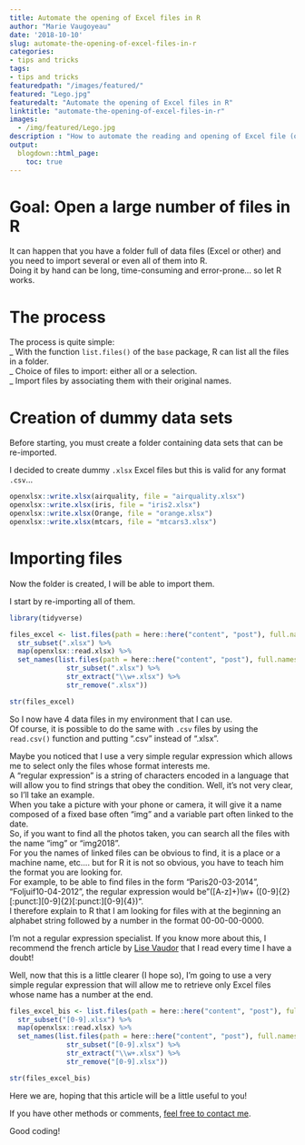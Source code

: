 ```yaml
---
title: Automate the opening of Excel files in R
author: "Marie Vaugoyeau"
date: '2018-10-10'
slug: automate-the-opening-of-excel-files-in-r
categories:
- tips and tricks
tags:
- tips and tricks
featuredpath: "/images/featured/"
featured: "Lego.jpg"
featuredalt: "Automate the opening of Excel files in R"
linktitle: "automate-the-opening-of-excel-files-in-r"
images: 
  - /img/featured/Lego.jpg  
description : "How to automate the reading and opening of Excel file (or csv or other) in R" 
output:
  blogdown::html_page:
    toc: true
---
```

  
# Goal: Open a large number of files in R  
It can happen that you have a folder full of data files (Excel or other) and you need to import several or even all of them into R.  
Doing it by hand can be long, time-consuming and error-prone... so let R works.  
  
# The process  
The process is quite simple:  
_ With the function `list.files()` of the `base` package, R can list all the files in a folder.  
_ Choice of files to import: either all or a selection.  
_ Import files by associating them with their original names.  
  
# Creation of dummy data sets  
Before starting, you must create a folder containing data sets that can be re-imported.  
  
I decided to create dummy `.xlsx` Excel files but this is valid for any format `.csv`...  
  
```r

openxlsx::write.xlsx(airquality, file = "airquality.xlsx")
openxlsx::write.xlsx(iris, file = "iris2.xlsx")
openxlsx::write.xlsx(Orange, file = "orange.xlsx")
openxlsx::write.xlsx(mtcars, file = "mtcars3.xlsx")

```
  
# Importing files  
Now the folder is created, I will be able to import them.  
  
I start by re-importing all of them.  
```r
library(tidyverse)

files_excel <- list.files(path = here::here("content", "post"), full.names=TRUE) %>% 
  str_subset(".xlsx") %>% 
  map(openxlsx::read.xlsx) %>% 
  set_names(list.files(path = here::here("content", "post"), full.names=TRUE) %>%
              str_subset(".xlsx") %>% 
              str_extract("\\w+.xlsx") %>% 
              str_remove(".xlsx"))

str(files_excel)
```
  
So I now have 4 data files in my environment that I can use.  
Of course, it is possible to do the same with `.csv` files by using the `read.csv()` function and putting ".csv" instead of ".xlsx".  
  
Maybe you noticed that I use a very simple regular expression  which allows me to select only the files whose format interests me.  
A "regular expression" is a string of characters encoded in a language that will allow you to find strings that obey the condition. Well, it's not very clear, so I'll take an example.  
When you take a picture with your phone or camera, it will give it a name composed of a fixed base often "img" and a variable part often linked to the date.  
So, if you want to find all the photos taken, you can search all the files with the name "img" or "img2018".  
For you the names of linked files can be obvious to find, it is a place or a machine name, etc.... but for R it is not so obvious, you have to teach him the format you are looking for.  
For example, to be able to find files in the form "Paris20-03-2014", "Foljuif10-04-2012", the regular expression would be"([A-z]+)\\w+ ([0-9]{2}[:punct:][0-9]{2}[:punct:][0-9]{4})".  
I therefore explain to R that I am looking for files with at the beginning an alphabet string followed by a number in the format 00-00-00-0000.  
  
I'm not a regular expression specialist. If you know more about this, I recommend the french article by [Lise Vaudor](http://perso.ens-lyon.fr/lise.vaudor/strings-et-expressions-regulieres/) that I read every time I have a doubt!  
  
Well, now that this is a little clearer (I hope so), I'm going to use a very simple regular expression that will allow me to retrieve only Excel files whose name has a number at the end.  
  
```r

files_excel_bis <- list.files(path = here::here("content", "post"), full.names=TRUE) %>% 
  str_subset("[0-9].xlsx") %>% 
  map(openxlsx::read.xlsx) %>% 
  set_names(list.files(path = here::here("content", "post"), full.names=TRUE) %>%
              str_subset("[0-9].xlsx") %>% 
              str_extract("\\w+.xlsx") %>% 
              str_remove("[0-9].xlsx"))

str(files_excel_bis)
```
  
Here we are, hoping that this article will be a little useful to you!  
  
If you have other methods or comments, [feel free to contact me](https://mvaugoyeau.netlify.com/fr/contact/).  
  
Good coding!  
  
